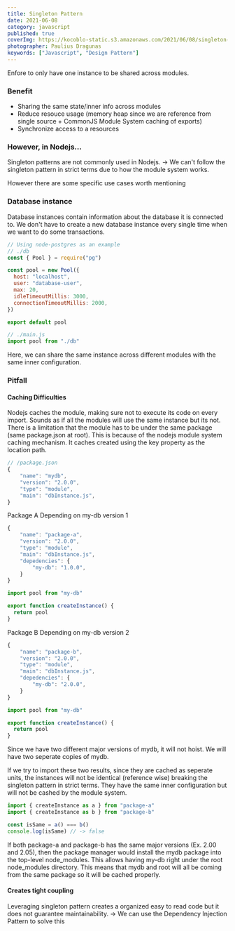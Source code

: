 ```yaml
---
title: Singleton Pattern
date: 2021-06-08
category: javascript
published: true
coverImg: https://kocoblo-static.s3.amazonaws.com/2021/06/08/singleton-pattern/cover-img.jpg
photographer: Paulius Dragunas
keywords: ["Javascript", "Design Pattern"]
---
```


Enfore to only have one instance to be shared across modules.

### Benefit

- Sharing the same state/inner info across modules
- Reduce resouce usage (memory heap since we are reference from single source + CommonJS Module System caching of exports)
- Synchronize access to a resources

### However, in Nodejs...

Singleton patterns are not commonly used in Nodejs.
-> We can't follow the singleton pattern in strict terms due to how the module system works.

However there are some specific use cases worth mentioning

### Database instance

Database instances contain information about the database it is connected to.
We don't have to create a new database instance every single time when we want to
do some transactions.

```js
// Using node-postgres as an example
// ./db
const { Pool } = require("pg")

const pool = new Pool({
  host: "localhost",
  user: "database-user",
  max: 20,
  idleTimeoutMillis: 3000,
  connectionTimeoutMillis: 2000,
})

export default pool
```

```js
// ./main.js
import pool from "./db"
```

Here, we can share the same instance across different modules with the same
inner configuration.

### Pitfall

#### Caching Difficulties

Nodejs caches the module, making sure not to execute its code on every import.
Sounds as if all the modules will use the same instance but its not.
There is a limitation that the module has to be under the same package (same package.json at root).
This is because of the nodejs module system caching mechanism. It caches created using the key property as the location path.

```js
// /package.json
{
    "name": "mydb",
    "version": "2.0.0",
    "type": "module",
    "main": "dbInstance.js",
}
```

Package A
Depending on my-db version 1

```js
{
    "name": "package-a",
    "version": "2.0.0",
    "type": "module",
    "main": "dbInstance.js",
    "depedencies": {
        "my-db": "1.0.0",
    }
}
```

```js
import pool from "my-db"

export function createInstance() {
  return pool
}
```

Package B
Depending on my-db version 2

```js
{
    "name": "package-b",
    "version": "2.0.0",
    "type": "module",
    "main": "dbInstance.js",
    "depedencies": {
        "my-db": "2.0.0",
    }
}
```

```js
import pool from "my-db"

export function createInstance() {
  return pool
}
```

Since we have two different major versions of mydb, it will not hoist.
We will have two seperate copies of mydb.

If we try to import these two results, since they are cached as seperate units, the instances will not be identical (reference wise) breaking the singleton pattern in strict terms.
They have the same inner configuration but will not be cashed by the module system.

```js
import { createInstance as a } from "package-a"
import { createInstance as b } from "package-b"

const isSame = a() === b()
console.log(isSame) // -> false
```

If both package-a and package-b has the same major versions (Ex. 2.00 and 2.05), then the package manager would install the mydb
package into the top-level node_modules. This allows having my-db right under the root node_modules directory.
This means that mydb and root will all be coming from the same package so it will be cached properly.

#### Creates tight coupling

Leveraging singleton pattern creates a organized easy to read code but it does not guarantee
maintainability.
-> We can use the Dependency Injection Pattern to solve this
